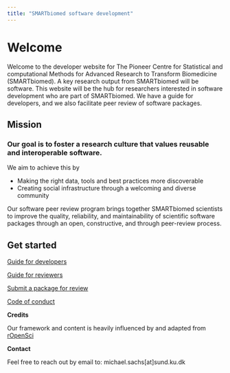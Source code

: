 ```yaml
---
title: "SMARTbiomed software development"
---
```


# Welcome

Welcome to the developer website for The Pioneer Centre for Statistical and computational Methods for Advanced Research to Transform Biomedicine (SMARTbiomed). A key research output from SMARTbiomed will be software. This website will be the hub for researchers interested in software development who are part of SMARTbiomed. We have a guide for developers, and we also facilitate peer review of software packages. 

## Mission {.hero}

### Our goal is to foster a research culture that __values reusable and interoperable software.__

We aim to achieve this by 

- Making the right data, tools and best practices more discoverable
- Creating social infrastructure through a welcoming and diverse community

Our software peer review program brings together SMARTbiomed scientists to improve the quality, reliability, and maintainability of scientific software packages through an open, constructive, and through peer-review process. 

## Get started

::: {.grid}


::: {.g-col-6}
[Guide for developers](dev-guide.html){.linkcard}
:::



::: {.g-col-6}
[Guide for reviewers](review-guide.html){.linkcard}
:::



::: {.g-col-6}
[Submit a package for review](https://github.com/SMARTBiomed/software-review/issues/new){.linkcard}
:::

::: {.g-col-6}
[Code of conduct](code-of-conduct.html){.linkcard}
:::


:::

::: {.grid}
::: {.g-col-6 .card}
__Credits__

Our framework and content is heavily influenced by and adapted from [rOpenSci](https://ropensci.org/software-review/)
:::

::: {.g-col-6 .card}
__Contact__ 

Feel free to reach out by email to: michael.sachs[at]sund.ku.dk
:::

:::
